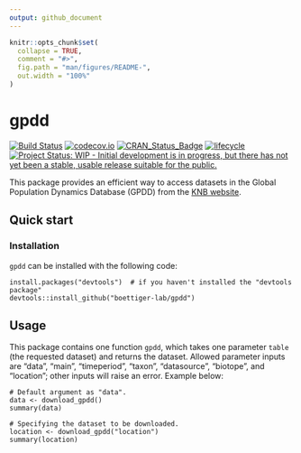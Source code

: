 ```yaml
---
output: github_document
---
```


<!-- README.md is generated from README.Rmd. Please edit that file -->

```r
knitr::opts_chunk$set(
  collapse = TRUE,
  comment = "#>",
  fig.path = "man/figures/README-",
  out.width = "100%"
)
```

# gpdd

[![Build Status](https://travis-ci.com/boettiger-lab/gpdd.svg?branch=master)](https://travis-ci.com/boettiger-lab/gpdd)
[![codecov.io](https://codecov.io/github/boettiger-lab/gpdd/coverage.svg?branch=master)](https://codecov.io/github/boettiger-lab/gpdd?branch=master)
[![CRAN_Status_Badge](http://www.r-pkg.org/badges/version/mdplearning)](https://cran.r-project.org/package=gpdd)
[![lifecycle](https://img.shields.io/badge/lifecycle-experimental-orange.svg)](https://www.tidyverse.org/lifecycle/#experimental)
[![Project Status: WIP - Initial development is in progress, but there has not yet been a stable, usable release suitable for the public.](https://www.repostatus.org/badges/latest/wip.svg)](https://www.repostatus.org/#wip)

This package provides an efficient way to access datasets in the Global Population Dynamics Database (GPDD) from the [KNB website](https://knb.ecoinformatics.org/view/doi:10.5063/F1BZ63Z8).

## Quick start

### Installation

`gpdd` can be installed with the following code:

```
install.packages("devtools")  # if you haven't installed the "devtools package"
devtools::install_github("boettiger-lab/gpdd")
```

## Usage

This package contains one function `gpdd`, which takes one parameter `table` (the requested dataset) and returns the dataset. Allowed parameter inputs are "data", "main", "timeperiod", "taxon", "datasource", "biotope", and "location"; other inputs will raise an error. Example below:

```
# Default argument as "data".
data <- download_gpdd()
summary(data)

# Specifying the dataset to be downloaded.
location <- download_gpdd("location")
summary(location)
```
